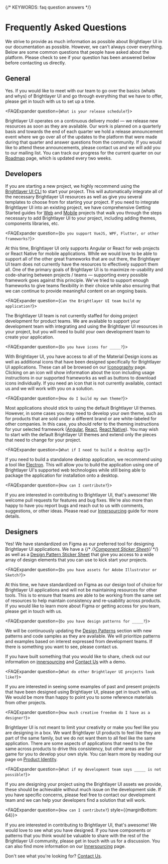 
{/* KEYWORDS: faq question answers  */}

# Frequently Asked Questions

We strive to provide as much information as possible about Brightlayer UI in our documentation as possible. However, we can't always cover everything. Below are some common questions that people have asked about the platform. Please check to see if your question has been answered below before contacting us directly.

## General

<div>
<FAQExpander question={`Can you provide our team with an overview of Brightlayer UI?`}>

Yes. If you would like to meet with our team to go over the basics (whats and whys) of Brightlayer UI and go through everything that we have to offer, please get in touch with us to set up a time.

</FAQExpander>

<FAQExpander question={`What is your release schedule?`}>

Brightlayer UI operates on a continuous delivery model — we release new resources as soon as they are available. Our work is planned on a quarterly basis and towards the end of each quarter we hold a release announcement event where we go over all of the updates to the platform that were made during that quarter and answer questions from the community. If you would like to attend these announcements, please contact us and we will add you to our mailing list. You can track our progress for the current quarter on our [Roadmap](/roadmap) page, which is updated every two weeks.

</FAQExpander>
</div>

## Developers

<div>
<FAQExpander question={`How do I start a project?`}>

If you are starting a new project, we highly recommend using the [Brightlayer UI CLI](/development/cli) to start your project. This will automatically integrate all of the necessary Brightlayer UI resources as well as give you several templates to choose from for starting your project. If you need to integrate Brightlayer UI into an existing project, we have comprehensive Getting Started guides for [Web](/development/frameworks-web/intro) and [Mobile](/development/frameworks-mobile/intro) projects that walk you through the steps necessary to add Brightlayer UI to your project, including adding themes, components libraries, etc.

</FAQExpander>

<FAQExpander question={`Do you support VueJS, WPF, Flutter, or other frameworks?`}>

At this time, Brightlayer UI only supports Angular or React for web projects or React Native for mobile applications. While we would love to be able to support all of the other great frameworks that are out there, the Brightlayer UI team does not currently have the resources to effectively support them all. One of the primary goals of Brightlayer UI is to maximize re-usability and code-sharing between projects / teams — supporting every possible framework goes against this principle. We've tried to support enough frameworks to give teams flexibility in their choice while also ensuring that we can continue to provide meaningful content on an ongoing basis.

</FAQExpander>

<FAQExpander question={`Can the Brightlayer UI team build my application?`}>

The Brightlayer UI team is not currently staffed for doing project development for product teams. We are available to support your development team with integrating and using the Brightlayer UI resources in your project, but you will need to build your own development team to create your application.

</FAQExpander>

<FAQExpander question={`Do you have icons for _____?`}>

With Brightlayer UI, you have access to all of the Material Design icons as well as additional icons that have been designed specifically for Brightlayer UI applications. These can all be browsed on our [Iconography](/style/icon-library) page. Clicking on an icon will show information about the icon including usage instructions in our supported frameworks as well as buttons to download icons individually. If you need an icon that is not currently available, contact us and we will work with you on a solution.

</FAQExpander>

<FAQExpander question={`How do I build my own theme?`}>

Most applications should stick to using the default Brightlayer UI themes. However, in some cases you may need to develop your own theme, such as for products that are sold under a different brand or are white-labeled for other companies. In this case, you should refer to the theming instructions for your selected framework ([Angular](https://v7.material.angular.io/guide/theming), [React](https://mui.com/customization/theming/), [React Native](https://callstack.github.io/react-native-paper/docs/guides/theming)). You may wish to start with the default Brightlayer UI themes and extend only the pieces that need to change for your project.

</FAQExpander>

<FAQExpander question={`What if I need to build a desktop app?`}>

If you need to build a standalone desktop application, we recommend using a tool like [Electron](https://www.electronjs.org/). This will allow you to build the application using one of Brightlayer UI's supported web technologies while still being able to package the application for installation onto a desktop.

</FAQExpander>

<FAQExpander question={`How can I contribute?`}>

If you are interested in contributing to Brightlayer UI, that's awesome! We welcome pull requests for features and bug fixes. We're also more than happy to have you report bugs and reach out to us with comments, suggestions, or other ideas. Please read our [Innersourcing](/community/innersourcing) guide for more details.

</FAQExpander>
</div>


## Designers

<div>
<FAQExpander question={`Do you have any design assets for Brightlayer UI?`}>

Yes! We have standardized on Figma as our preferred tool for designing Brightlayer UI applications. We have a {/* <!-- markdown-link-check-disable --> */}[Component Sticker Sheet](https://www.figma.com/community/file/1024360297793425107){/* <!-- markdown-link-check-enable --> */} as well as a [Design Pattern Sticker Sheet](https://www.figma.com/community/file/1023327014725714313) that give you access to a wide array of design elements that you can use to kick start your projects.

</FAQExpander>

<FAQExpander question={`Do you have assets for Adobe Illustrator or Sketch?`}>

At this time, we have standardized on Figma as our design tool of choice for Brightlayer UI applications and will not be maintaining resources for other tools. This is to ensure that teams are able to be working from the same set of resources to help maintain consistency and re-usability across products. If you would like to learn more about Figma or getting access for you team, please get in touch with us.

</FAQExpander>

<FAQExpander question={`Do you have design patterns for _____?`}>

We will be continuously updating the [Design Patterns](/patterns) section with new patterns and code samples as they are available. We will prioritize patterns and examples based on interest expressed from development teams. If there is something you want to see, please contact us.

If you have built something that you would like to share, check out our information on [innersourcing](/community/innersourcing) and [Contact Us](/community/contactus) with a demo.

</FAQExpander>

<FAQExpander question={`What do other Brightlayer UI projects look like?`}>

If you are interested in seeing some examples of past and present projects that have been designed using Brightlayer UI, please get in touch with us. We would be more than happy to point you to some reference materials from other projects.

</FAQExpander>

<FAQExpander question={`How much creative freedom do I have as a designer?`}>

Brightlayer UI is not meant to limit your creativity or make you feel like you are designing in a box. We want Brightlayer UI products to feel like they are part of the same family, but we do not want them to all feel like the same application. There are some aspects of applications that need to be the same across products to drive this consistency, but other areas are fair game for you to develop your own style. You can learn more by reading our page on [Product Identity](/design/project-identity).

</FAQExpander>

<FAQExpander question={`What if my development team says _____ is not possible?`}>

If you are designing your project using the Brightlayer UI assets we provide, these should be achievable without much issue on the development side. If you have specific concerns, please feel free to contact our development team and we can help your developers find a solution that will work.

</FAQExpander>

<FAQExpander question={`How can I contribute?`} style={{marginBottom: 64}}>

If you are interested in contributing to Brightlayer UI, that's awesome! We would love to see what you have designed. If you have components or patterns that you think would be valuable to share with the rest of the Brightlayer UI community, please get in touch with us for a discussion. You can also find more information on our [Innersourcing](/community/innersourcing#how-we-innersource-new-features) page.

</FAQExpander>
</div>

Don't see what you're looking for? [Contact Us](/community/contactus).

